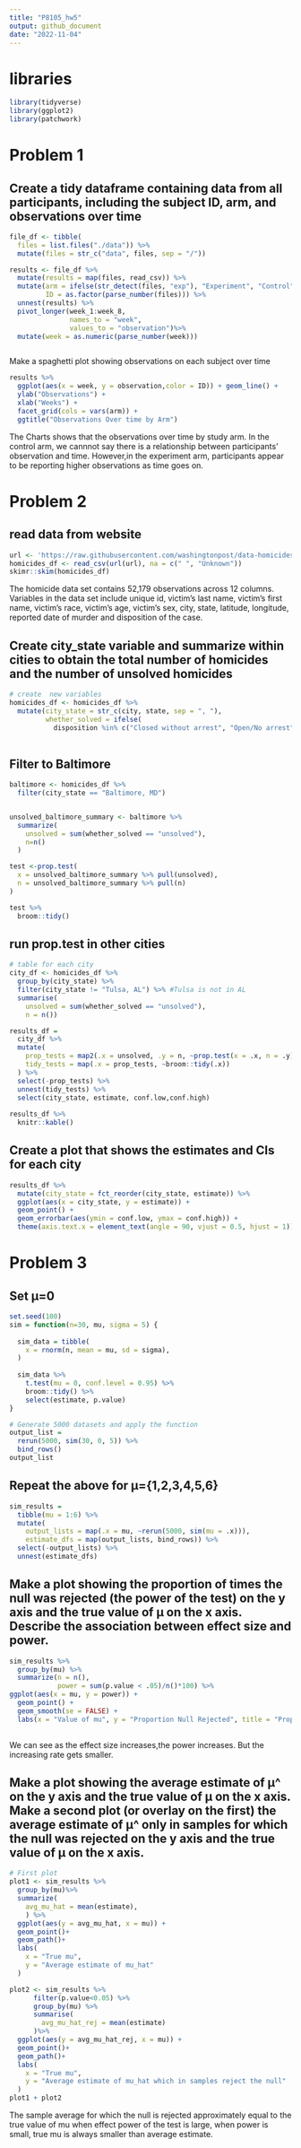 ```yaml
---
title: "P8105_hw5"
output: github_document
date: "2022-11-04"
---
```

# libraries
```r
library(tidyverse)
library(ggplot2)
library(patchwork)
```

# Problem 1
## Create a tidy dataframe containing data from all participants, including the subject ID, arm, and observations over time
```r
file_df <- tibble(
  files = list.files("./data")) %>%
  mutate(files = str_c("data", files, sep = "/"))

results <- file_df %>%
  mutate(results = map(files, read_csv)) %>%
  mutate(arm = ifelse(str_detect(files, "exp"), "Experiment", "Control"),
         ID = as.factor(parse_number(files))) %>%
  unnest(results) %>%
  pivot_longer(week_1:week_8,
               names_to = "week",
               values_to = "observation")%>%
  mutate(week = as.numeric(parse_number(week))) 



```

 
Make a spaghetti plot showing observations on each subject over time
```r
results %>%
  ggplot(aes(x = week, y = observation,color = ID)) + geom_line() +
  ylab("Observations") +
  xlab("Weeks") +
  facet_grid(cols = vars(arm)) +
  ggtitle("Observations Over time by Arm")
```

The Charts shows that the observations over time by study arm. In the control arm, we cannnot say there is a relationship between participants' observation and time. However,in the experiment arm, participants appear to be reporting higher observations as time goes on.

 
# Problem 2
## read data from website
```r
url <- 'https://raw.githubusercontent.com/washingtonpost/data-homicides/master/homicide-data.csv'
homicides_df <- read_csv(url(url), na = c(" ", "Unknown"))
skimr::skim(homicides_df)
```

The homicide data set contains 52,179 observations across 12 columns. Variables in the data set include unique id,  victim's last name, victim's first name, victim's race, victim's age, victim's sex, city, state, latitude, longitude, reported date of murder and disposition of the case.


## Create city_state variable and summarize within cities to obtain the total number of homicides and the number of unsolved homicides
```r
# create  new variables
homicides_df <- homicides_df %>% 
  mutate(city_state = str_c(city, state, sep = ", "),
         whether_solved = ifelse(
           disposition %in% c("Closed without arrest", "Open/No arrest"), "unsolved", "solved"))
 
```

## Filter to Baltimore
```r
baltimore <- homicides_df %>%
  filter(city_state == "Baltimore, MD")


unsolved_baltimore_summary <- baltimore %>%
  summarize(
    unsolved = sum(whether_solved == "unsolved"),
    n=n()
  )

test <-prop.test(
  x = unsolved_baltimore_summary %>% pull(unsolved),
  n = unsolved_baltimore_summary %>% pull(n)
)

test %>%
  broom::tidy()
```
## run prop.test in other cities
```r
# table for each city
city_df <- homicides_df %>%
  group_by(city_state) %>%
  filter(city_state != "Tulsa, AL") %>% #Tulsa is not in AL
  summarise(
    unsolved = sum(whether_solved == "unsolved"),
    n = n()) 

results_df = 
  city_df %>% 
  mutate(
    prop_tests = map2(.x = unsolved, .y = n, ~prop.test(x = .x, n = .y)),
    tidy_tests = map(.x = prop_tests, ~broom::tidy(.x))
  ) %>% 
  select(-prop_tests) %>% 
  unnest(tidy_tests) %>% 
  select(city_state, estimate, conf.low,conf.high) 
  
results_df %>%
  knitr::kable()
```
## Create a plot that shows the estimates and CIs for each city 
```r
results_df %>% 
  mutate(city_state = fct_reorder(city_state, estimate)) %>% 
  ggplot(aes(x = city_state, y = estimate)) +
  geom_point() + 
  geom_errorbar(aes(ymin = conf.low, ymax = conf.high)) +
  theme(axis.text.x = element_text(angle = 90, vjust = 0.5, hjust = 1))
```


# Problem 3
## Set μ=0
```r
set.seed(100)
sim = function(n=30, mu, sigma = 5) {
  
  sim_data = tibble(
    x = rnorm(n, mean = mu, sd = sigma),
  )
  
  sim_data %>% 
    t.test(mu = 0, conf.level = 0.95) %>% 
    broom::tidy() %>% 
    select(estimate, p.value)
}

# Generate 5000 datasets and apply the function
output_list =
  rerun(5000, sim(30, 0, 5)) %>%
  bind_rows()
output_list
```


## Repeat the above for μ={1,2,3,4,5,6}
```r
sim_results = 
  tibble(mu = 1:6) %>% 
  mutate(
    output_lists = map(.x = mu, ~rerun(5000, sim(mu = .x))),
    estimate_dfs = map(output_lists, bind_rows)) %>% 
  select(-output_lists) %>% 
  unnest(estimate_dfs)
```

## Make a plot showing the proportion of times the null was rejected (the power of the test) on the y axis and the true value of μ on the x axis. Describe the association between effect size and power.
```r
sim_results %>%
  group_by(mu) %>%
  summarize(n = n(),
            power = sum(p.value < .05)/n()*100) %>%
ggplot(aes(x = mu, y = power)) + 
  geom_point() + 
  geom_smooth(se = FALSE) + 
  labs(x = "Value of mu", y = "Proportion Null Rejected", title = "Proportion of Null rejected by Mu")
 
```  
We can see as the effect size increases,the power increases. But the increasing rate gets smaller.

## Make a plot showing the average estimate of μ^ on the y axis and the true value of μ on the x axis. Make a second plot (or overlay on the first) the average estimate of μ^ only in samples for which the null was rejected on the y axis and the true value of μ on the x axis.
```r
# First plot
plot1 <- sim_results %>%
  group_by(mu)%>%
  summarize(
    avg_mu_hat = mean(estimate),
    ) %>%
  ggplot(aes(y = avg_mu_hat, x = mu)) +
  geom_point()+
  geom_path()+
  labs(
    x = "True mu",
    y = "Average estimate of mu_hat"
  )

plot2 <- sim_results %>% 
      filter(p.value<0.05) %>% 
      group_by(mu) %>% 
      summarise(
        avg_mu_hat_rej = mean(estimate)
      )%>%
  ggplot(aes(y = avg_mu_hat_rej, x = mu)) +
  geom_point()+
  geom_path()+
  labs(
    x = "True mu",
    y = "Average estimate of mu_hat which in samples reject the null"
  )
plot1 + plot2
```
The sample average for which the null is rejected approximately equal to the true value of mu when effect power of the test is large, when power is small, true mu is always smaller than average estimate. 








 